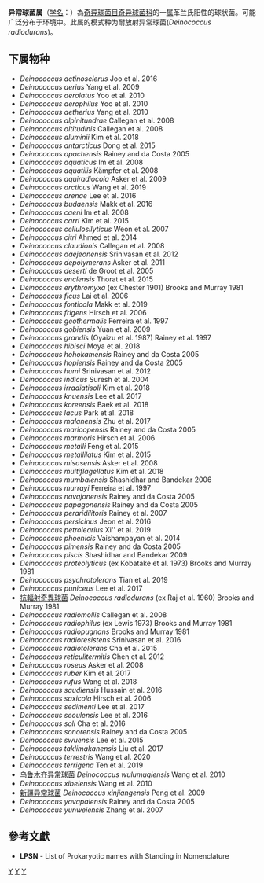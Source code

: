 {{Automatic taxobox
| taxon = Deinococcus
| authority = Brooks and Murray, 1981
| type species = 耐放射异常球菌<br>''Deinococcus radiodurans''
| type species authority = (ex Raj et al. 1960) Brooks and Murray 1981
| synonyms = Deinobacter Oyaizu et al. 1987
}}
'''异常球菌属'''（[[学名|学名]]：{{lang|la|''Deinococcus''}}）為[[奇异球菌目|奇异球菌目]][[奇异球菌科|奇异球菌科]]的一[[属|属]]革兰氏阳性的球状菌。可能广泛分布于环境中。此属的模式种为耐放射异常球菌(''Deinococcus radiodurans'')。

==下属物种==
* ''Deinococcus actinosclerus'' Joo et al. 2016
* ''Deinococcus aerius'' Yang et al. 2009
* ''Deinococcus aerolatus'' Yoo et al. 2010
* ''Deinococcus aerophilus'' Yoo et al. 2010
* ''Deinococcus aetherius'' Yang et al. 2010
* ''Deinococcus alpinitundrae'' Callegan et al. 2008
* ''Deinococcus altitudinis'' Callegan et al. 2008
* ''Deinococcus aluminii'' Kim et al. 2018
* ''Deinococcus antarcticus'' Dong et al. 2015
* ''Deinococcus apachensis'' Rainey and da Costa 2005
* ''Deinococcus aquaticus'' Im et al. 2008
* ''Deinococcus aquatilis'' Kämpfer et al. 2008
* ''Deinococcus aquiradiocola'' Asker et al. 2009
* ''Deinococcus arcticus'' Wang et al. 2019
* ''Deinococcus arenae'' Lee et al. 2016
* ''Deinococcus budaensis'' Makk et al. 2016
* ''Deinococcus caeni'' Im et al. 2008
* ''Deinococcus carri'' Kim et al. 2015
* ''Deinococcus cellulosilyticus'' Weon et al. 2007
* ''Deinococcus citri'' Ahmed et al. 2014
* ''Deinococcus claudionis'' Callegan et al. 2008
* ''Deinococcus daejeonensis'' Srinivasan et al. 2012
* ''Deinococcus depolymerans'' Asker et al. 2011
* ''Deinococcus deserti'' de Groot et al. 2005
* ''Deinococcus enclensis'' Thorat et al. 2015
* ''Deinococcus erythromyxa'' (ex Chester 1901) Brooks and Murray 1981
* ''Deinococcus ficus'' Lai et al. 2006
* ''Deinococcus fonticola'' Makk et al. 2019
* ''Deinococcus frigens'' Hirsch et al. 2006
* ''Deinococcus geothermalis'' Ferreira et al. 1997
* ''Deinococcus gobiensis'' Yuan et al. 2009
* ''Deinococcus grandis'' (Oyaizu et al. 1987) Rainey et al. 1997
* ''Deinococcus hibisci'' Moya et al. 2018
* ''Deinococcus hohokamensis'' Rainey and da Costa 2005
* ''Deinococcus hopiensis'' Rainey and da Costa 2005
* ''Deinococcus humi'' Srinivasan et al. 2012
* ''Deinococcus indicus'' Suresh et al. 2004
* ''Deinococcus irradiatisoli'' Kim et al. 2018
* ''Deinococcus knuensis'' Lee et al. 2017
* ''Deinococcus koreensis'' Baek et al. 2018
* ''Deinococcus lacus'' Park et al. 2018
* ''Deinococcus malanensis'' Zhu et al. 2017
* ''Deinococcus maricopensis'' Rainey and da Costa 2005
* ''Deinococcus marmoris'' Hirsch et al. 2006
* ''Deinococcus metalli'' Feng et al. 2015
* ''Deinococcus metallilatus'' Kim et al. 2015
* ''Deinococcus misasensis'' Asker et al. 2008
* ''Deinococcus multiflagellatus'' Kim et al. 2018
* ''Deinococcus mumbaiensis'' Shashidhar and Bandekar 2006
* ''Deinococcus murrayi'' Ferreira et al. 1997
* ''Deinococcus navajonensis'' Rainey and da Costa 2005
* ''Deinococcus papagonensis'' Rainey and da Costa 2005
* ''Deinococcus peraridilitoris'' Rainey et al. 2007
* ''Deinococcus persicinus'' Jeon et al. 2016
* ''Deinococcus petrolearius'' Xi'' et al. 2019
* ''Deinococcus phoenicis'' Vaishampayan et al. 2014
* ''Deinococcus pimensis'' Rainey and da Costa 2005
* ''Deinococcus piscis'' Shashidhar and Bandekar 2009
* ''Deinococcus proteolyticus'' (ex Kobatake et al. 1973) Brooks and Murray 1981
* ''Deinococcus psychrotolerans'' Tian et al. 2019
* ''Deinococcus puniceus'' Lee et al. 2017
* [[抗輻射奇異球菌|抗輻射奇異球菌]] ''Deinococcus radiodurans'' (ex Raj et al. 1960) Brooks and Murray 1981
* ''Deinococcus radiomollis'' Callegan et al. 2008
* ''Deinococcus radiophilus'' (ex Lewis 1973) Brooks and Murray 1981
* ''Deinococcus radiopugnans'' Brooks and Murray 1981
* ''Deinococcus radioresistens'' Srinivasan et al. 2016
* ''Deinococcus radiotolerans'' Cha et al. 2015
* ''Deinococcus reticulitermitis'' Chen et al. 2012
* ''Deinococcus roseus'' Asker et al. 2008
* ''Deinococcus ruber'' Kim et al. 2017
* ''Deinococcus rufus'' Wang et al. 2018
* ''Deinococcus saudiensis'' Hussain et al. 2016
* ''Deinococcus saxicola'' Hirsch et al. 2006
* ''Deinococcus sedimenti'' Lee et al. 2017
* ''Deinococcus seoulensis'' Lee et al. 2016
* ''Deinococcus soli'' Cha et al. 2016
* ''Deinococcus sonorensis'' Rainey and da Costa 2005
* ''Deinococcus swuensis'' Lee et al. 2015
* ''Deinococcus taklimakanensis'' Liu et al. 2017
* ''Deinococcus terrestris'' Wang et al. 2020
* ''Deinococcus terrigena'' Ten et al. 2019
* [[乌鲁木齐异常球菌|乌鲁木齐异常球菌]] ''Deinococcus wulumuqiensis'' Wang et al. 2010
* ''Deinococcus xibeiensis'' Wang et al. 2010
* [[新疆异常球菌|新疆异常球菌]] ''Deinococcus xinjiangensis'' Peng et al. 2009
* ''Deinococcus yavapaiensis'' Rainey and da Costa 2005
* ''Deinococcus yunweiensis'' Zhang et al. 2007

==參考文獻==
{{reflist}}
* '''LPSN''' - List of Prokaryotic names with Standing in Nomenclature

{{taxonbar}}

[[Category:革兰氏阳性菌|Y]]
[[Category:_奇异球菌科|Y]]
[[Category:1981年描述的分类群|Y]]
